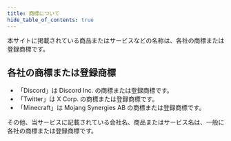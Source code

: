 ```yaml
---
title: 商標について
hide_table_of_contents: true
---
```


本サイトに掲載されている商品またはサービスなどの名称は、各社の商標または登録商標です。

## 各社の商標または登録商標
- 「Discord」は Discord Inc. の商標または登録商標です。
- 「Twitter」は X Corp. の商標または登録商標です。
- 「Minecraft」は Mojang Synergies AB の商標または登録商標です。

その他、当サービスに記載されている会社名、商品またはサービス名は、一般に各社の商標または登録商標です。
